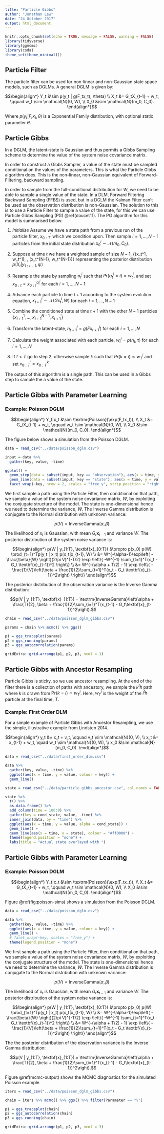 ```yaml
---
title: "Particle Gibbs"
author: "Jonathan Law"
date: "24 October 2017"
output: html_document
---
```


```r
knitr::opts_chunk$set(echo = TRUE, message = FALSE, warning = FALSE)
library(tidyverse)
library(ggmcmc)
library(coda)
theme_set(theme_minimal())
```

## Particle Filter

The particle filter can be used for non-linear and non-Gaussian state space models, such as DGLMs. A general DGLM is given by:

$$\begin{align*}
Y_t &\sim p(y_t | g(F_tx_t), \theta) \\
X_t &= G_tX_{t-1} + w_t, \qquad w_t \sim \mathcal{N}(0, W), \\
X_0 &\sim \mathcal{N}(m_0, C_0).
\end{align*}$$

Where $p(y_t | F_tx_t, \theta)$ is a Exponential Family distribution, with optional static parameter $\theta$.

## Particle Gibbs

In a DGLM, the latent-state is Gaussian and thus permits a Gibbs Sampling scheme to determine the value of the system noise covariance matrix. 

In order to construct a Gibbs Sampler, a value of the state must be sampled conditional on the values of the parameters. This is what the Particle Gibbs algorithm does. This is the non-linear, non-Gaussian equivalent of Forward-Filtering, backward sampling.

In order to sample from the full-conditional distribution for $W$, we need to be able to sample a single value of the state. In a DLM, Forward Filtering Backward Sampling (FFBS) is used, but in a DGLM the Kalman Filter can't be used as the observation distribution is non-Gaussian. The solution to this is to use a Particle Filter to sample a value of the state, for this we can use Particle Gibbs Sampling (PG) \@ref(doucet11). The PG algorithm for this model is summarised below:

1. *Initialise* Assume we have a state path from a previous run of the particle filter, $x_{0:T}^\prime$ which we condition upon. Then sample $i = 1,\dots,N-1$ particles from the initial state distribution $x^i_0 \sim \mathcal{N}(m_0, C_0)$.

2. Suppose at time $t$ we have a weighted sample of size $N-1$, \{(x_t^1, w_t^1), \dots, (x_t^{N-1}, w_t^{N-1})} representing the posterior distribution $p(X_t|y_{1:t-1}, \psi)$
3. Resample the state by sampling $a_t^i$ such that $Pr(a_t^i = i) \propto w_t^i$, and set $x_{0:{t}} = x_{0:t}^{a^i_t}$ for each $i = 1,\dots,N-1$ 
4. Advance each particle to time $t+1$ according to the system evolution equation, $x^i_{t+1} \sim \mathcal{N}(Gx^i_t, W)$ for each $i = 1,\dots,N-1$ 
5. Combine the conditioned state at time $t+1$ with the other $N-1$ particles $\{x_{t+1}^1, ..., x_{t+1}^{N-1}, x_{t+1}^\prime\}$
6. Transform the latent-state, $\eta_{t+1}^i = g(Fx^i_{t+1})$ for each $i = 1,\dots,N$
7. Calculate the weight associated with each particle, $w_t^i = p(\eta_t, \tau)$ for each $i = 1,\dots,N$
8. If $t < T$ go to step 2, otherwise sample $k$ such that $Pr(k = i) \propto w^i_T$ and set $x_{0:T}^{\prime} = x_{0:T}^k$

The output of this algorithm is a single path. This can be used in a Gibbs step to sample the a value of the state.

## Particle Gibbs with Parameter Learning

### Example: Poisson DGLM

$$\begin{align*}
Y_t|x_t &\sim \textrm{Poisson}(\exp(F_tx_t)), \\
X_t &= G_tX_{t-1} + w_t, \qquad w_t \sim \mathcal{N}(0, W), \\
X_0 &\sim \mathcal{N}(m_0, C_0).
\end{align*}$$

The figure below shows a simulation from the Poisson DGLM.

```r
data = read_csv("../data/poisson_dglm.csv")

input = data %>%
  gather(key, value, -time) 

ggplot() +
  geom_step(data = subset(input, key == "observation"), aes(x = time, y = value)) +
  geom_line(data = subset(input, key == "state"), aes(x = time, y = value)) +
  facet_wrap(~key, nrow = 2, scales = "free_y", strip.position = "right")
```


We first sample a path using the Particle Filter, then conditional on that path, we sample a value of the system noise covariance matrix, $W$, by exploiting the conjugate structure of the model. The state is one-dimensional hence we need to determine the variance, $W$. The Inverse Gamma distribution is conjugate to the Normal distribution with unknown variance:

$$p(V) = \textrm{InverseGamma}(\alpha, \beta)$$

The likelihood of $x_t$ is Gaussian, with mean $G_t \textbf{x}_{t-1}$ and variance $W$. The posterior distribution of the system noise variance is:

$$\begin{align*}
p(W | y_{1:T}, \textbf{x}_{0:T}) &\propto  p(x_0) p(W) \prod_{t=1}^Tp(y_t | x_t) p(x_t|x_{t-1}, W) \\
&= W^{-\alpha-1}\exp\left( -\frac{\beta}{W} \right)(2\pi V)^{-T/2} \exp \left\{ -W^{-1} \sum_{t=1}^T(x_t - G_t \textbf{x}_{t-1})^2 \right\} \\
&= W^{-(\alpha + T/2) - 1} \exp \left\{ -\frac{1}{V}\left(\beta + \frac{1}{2}\sum_{t=1}^T(x_t - G_t \textbf{x}_{t-1})^2\right) \right\}
\end{align*}$$

The posterior distribution of the observation variance is the Inverse Gamma distribution:

$$p(V | y_{1:T}, \textbf{x}_{1:T}) = \textrm{InverseGamma}\left(\alpha + \frac{T}{2}, \beta + \frac{1}{2}\sum_{i=1}^T(x_{t-1} - G_t\textbf{x}_{t-1})^2\right).$$
```r
chain = read_csv("../data/poisson_dglm_gibbs.csv")

params = chain %>% mcmc() %>% ggs()
```

```r
p1 = ggs_traceplot(params)
p2 = ggs_running(params)
p3 = ggs_autocorrelation(params)

gridExtra::grid.arrange(p1, p2, p3, ncol = 1)
```

## Particle Gibbs with Ancestor Resampling

Particle Gibbs is sticky, so we use ancestor resampling. At the end of the filter there is a collection of paths with ancestory, we sample the $k^th$ path where $k$ is drawn from $\textrm{Pr}(k = i) \propto w^i_T$. Here, $w^i_T$ is the weight of the $i^th$ particle at the final time, $T$.

### Example: First Order DLM

For a simple example of Particle Gibbs with Ancestor Resampling, we use the simple, illustrative example from Lindsten 2014.

$$\begin{align*}
y_t &= x_t + v_t, \qquad v_t \sim \mathcal{N}(0, V), \\
x_t &= x_{t-1} + w_t, \quad w_t \sim \mathcal{N}(0, W), \\
x_0 &\sim \mathcal{N}(m_0, C_0).
\end{align*}$$

```r
data = read_csv("../data/first_order_dlm.csv")

data %>%
  gather(key, value, -time) %>%
  ggplot(aes(x = time, y = value, colour = key)) +
  geom_line()
```


```r
state = read_csv("../data/particle_gibbs_ancestor.csv", col_names = FALSE)

state %>%
  t() %>%
  as.data.frame() %>%
  add_column(time = 100:0) %>%
  gather(key = cond_state, value, -time) %>%
  inner_join(data, by = "time") %>%
  ggplot(aes(x = time, y = value, alpha = cond_state)) +
  geom_line() +
  geom_line(aes(x = time, y = state), colour = "#ff0000") +
  theme(legend.position = "none") +
  labs(title = "Actual state overlayed with ")
```

## Particle Gibbs with Parameter Learning

### Example: Poisson DGLM

$$\begin{align*}
Y_t|x_t &\sim \textrm{Poisson}(\exp(F_tx_t)), \\
X_t &= G_tX_{t-1} + w_t, \qquad w_t \sim \mathcal{N}(0, W), \\
X_0 &\sim \mathcal{N}(m_0, C_0).
\end{align*}$$

Figure \@ref(fig:poisson-sims) shows a simulation from the Poisson DGLM.

```r
data = read_csv("../data/poisson_dglm.csv")

data %>%
  gather(key, value, -time) %>%
  ggplot(aes(x = time, y = value, colour = key)) +
  geom_line() +
  # facet_wrap(~key, scales = "free_y") +
  theme(legend.position = "none")
```

We first sample a path using the Particle Filter, then conditional on that path, we sample a value of the system noise covariance matrix, $W$, by exploiting the conjugate structure of the model. The state is one-dimensional hence we need to determine the variance, $W$. The Inverse Gamma distribution is conjugate to the Normal distribution with unknown variance:

$$p(V) = \textrm{InverseGamma}(\alpha, \beta)$$

The likelihood of $x_t$ is Gaussian, with mean $G_t \textbf{x}_{t-1}$ and variance $W$. The posterior distribution of the system noise variance is:

$$\begin{align*}
p(W | y_{1:T}, \textbf{x}_{0:T}) &\propto  p(x_0) p(W) \prod_{t=1}^Tp(y_t | x_t) p(x_t|x_{t-1}, W) \\
&= W^{-\alpha-1}\exp\left( -\frac{\beta}{W} \right)(2\pi V)^{-T/2} \exp \left\{ -W^{-1} \sum_{t=1}^T(x_t - G_t \textbf{x}_{t-1})^2 \right\} \\
&= W^{-(\alpha + T/2) - 1} \exp \left\{ -\frac{1}{V}\left(\beta + \frac{1}{2}\sum_{t=1}^T(x_t - G_t \textbf{x}_{t-1})^2\right) \right\}
\end{align*}$$

The the posterior distribution of the observation variance is the Inverse Gamma distribution:

$$p(V | y_{1:T}, \textbf{x}_{1:T}) = \textrm{InverseGamma}\left(\alpha + \frac{T}{2}, \beta + \frac{1}{2}\sum_{i=1}^T(x_{t-1} - G_t\textbf{x}_{t-1})^2\right).$$

Figure \@ref(mcmc-output) shows the MCMC diagnostics for the simulated Poisson example.

```r
iters = read_csv("../data/poisson_dglm_gibbs.csv")

chain = iters %>% mcmc() %>% ggs() %>% filter(Parameter == "V")

p1 = ggs_traceplot(chain)
p2 = ggs_autocorrelation(chain)
p3 = ggs_running(chain)

gridExtra::grid.arrange(p1, p2, p3, ncol = 3)
```
